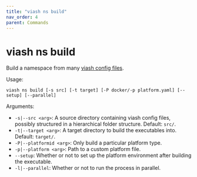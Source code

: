 ```yaml
---
title: "viash ns build"
nav_order: 4
parent: Commands
---
```


# viash ns build

Build a namespace from many [viash config files](../../config).

Usage: 
```
viash ns build [-s src] [-t target] [-P docker/-p platform.yaml] [--setup] [--parallel]
```

Arguments:

* `-s|--src <arg>`: A source directory containing viash config files, possibly structured in a hierarchical folder structure. Default: `src/`.
* `-t|--target <arg>`: A target directory to build the executables into. Default: `target/`.
* `-P|--platformid <arg>`: Only build a particular platform type.
* `-p|--platform <arg>`: Path to a custom platform file.
* `--setup`: Whether or not to set up the platform environment after building the executable.
* `-l|--parallel`: Whether or not to run the process in parallel.

